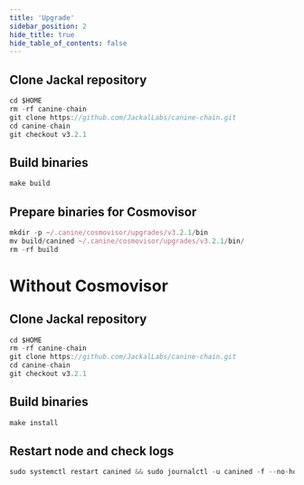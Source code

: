 ```yaml
---
title: 'Upgrade'
sidebar_position: 2
hide_title: true
hide_table_of_contents: false
---
```



<PageTitle
  iconUrl="img/jackal-icon.svg"
  title="Upgrade"
  chainId="jackal-1"
  version="v3.2.1"
/>

## Clone Jackal repository

```js
cd $HOME
rm -rf canine-chain
git clone https://github.com/JackalLabs/canine-chain.git
cd canine-chain
git checkout v3.2.1
```

## Build binaries

```js
make build
```

## Prepare binaries for Cosmovisor

```js
mkdir -p ~/.canine/cosmovisor/upgrades/v3.2.1/bin
mv build/canined ~/.canine/cosmovisor/upgrades/v3.2.1/bin/
rm -rf build
```

# Without Cosmovisor

## Clone Jackal repository

```js
cd $HOME
rm -rf canine-chain
git clone https://github.com/JackalLabs/canine-chain.git
cd canine-chain
git checkout v3.2.1
```

## Build binaries

```js
make install
```

## Restart node and check logs

```js
sudo systemctl restart canined && sudo journalctl -u canined -f --no-hostname -o cat
```

